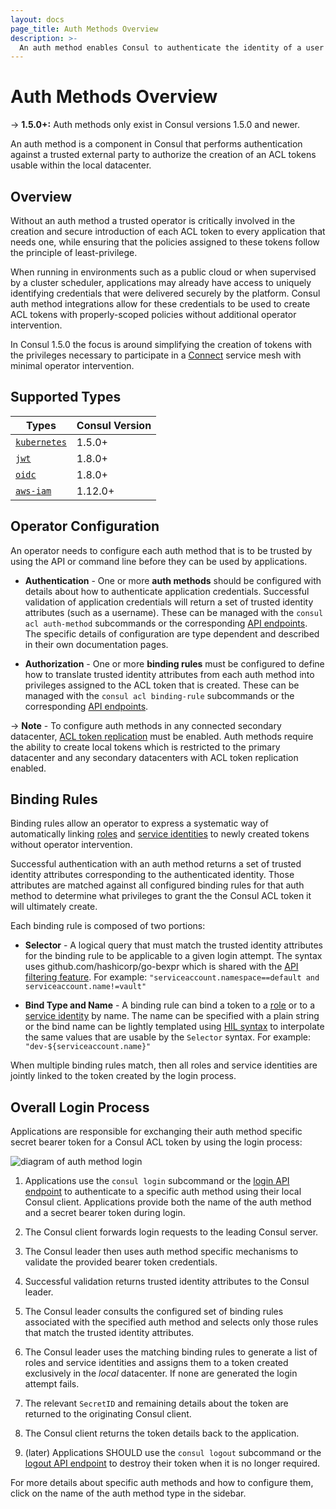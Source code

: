 ```yaml
---
layout: docs
page_title: Auth Methods Overview
description: >-
  An auth method enables Consul to authenticate the identity of a user or application and then automatically provision an ACL token with privileges based on identity attributes. Learn how the overall login process works and how auth methods and binding rules can help you secure your service mesh with minimal operator intervention.
---
```


# Auth Methods Overview

-> **1.5.0+:** Auth methods only exist in Consul versions 1.5.0 and newer.

An auth method is a component in Consul that performs authentication against a
trusted external party to authorize the creation of an ACL tokens usable within
the local datacenter.

## Overview

Without an auth method a trusted operator is critically involved in the
creation and secure introduction of each ACL token to every application that
needs one, while ensuring that the policies assigned to these tokens follow the
principle of least-privilege.

When running in environments such as a public cloud or when supervised by a
cluster scheduler, applications may already have access to uniquely identifying
credentials that were delivered securely by the platform. Consul auth method
integrations allow for these credentials to be used to create ACL tokens with
properly-scoped policies without additional operator intervention.

In Consul 1.5.0 the focus is around simplifying the creation of tokens with the
privileges necessary to participate in a [Connect](/docs/connect)
service mesh with minimal operator intervention.

## Supported Types

| Types                                             | Consul Version                    |
| ------------------------------------------------- | --------------------------------- |
| [`kubernetes`](/docs/security/acl/auth-methods/kubernetes) | 1.5.0+                            |
| [`jwt`](/docs/security/acl/auth-methods/jwt)               | 1.8.0+                            |
| [`oidc`](/docs/security/acl/auth-methods/oidc)             | 1.8.0+ <EnterpriseAlert inline /> |
| [`aws-iam`](/docs/security/acl/auth-methods/aws-iam)       | 1.12.0+                           |

## Operator Configuration

An operator needs to configure each auth method that is to be trusted by
using the API or command line before they can be used by applications.

- **Authentication** - One or more **auth methods** should be configured with
  details about how to authenticate application credentials. Successful
  validation of application credentials will return a set of trusted identity
  attributes (such as a username). These can be managed with the `consul acl auth-method` subcommands or the corresponding [API
  endpoints](/api-docs/acl/auth-methods). The specific details of
  configuration are type dependent and described in their own documentation
  pages.

- **Authorization** - One or more **binding rules** must be configured to define
  how to translate trusted identity attributes from each auth method into
  privileges assigned to the ACL token that is created. These can be managed
  with the `consul acl binding-rule` subcommands or the corresponding [API
  endpoints](/api-docs/acl/binding-rules).

-> **Note** - To configure auth methods in any connected secondary datacenter,
[ACL token replication](/docs/agent/config/config-files#acl_enable_token_replication)
must be enabled. Auth methods require the ability to create local tokens which
is restricted to the primary datacenter and any secondary datacenters with ACL
token replication enabled.

## Binding Rules

Binding rules allow an operator to express a systematic way of automatically
linking [roles](/docs/security/acl/acl-roles) and [service
identities](/docs/security/acl/acl-roles#service-identities) to newly created
tokens without operator intervention.

Successful authentication with an auth method returns a set of trusted
identity attributes corresponding to the authenticated identity. Those
attributes are matched against all configured binding rules for that auth
method to determine what privileges to grant the the Consul ACL token it will
ultimately create.

Each binding rule is composed of two portions:

- **Selector** - A logical query that must match the trusted identity
  attributes for the binding rule to be applicable to a given login attempt.
  The syntax uses github.com/hashicorp/go-bexpr which is shared with the [API
  filtering feature](/api-docs/features/filtering). For example:
  `"serviceaccount.namespace==default and serviceaccount.name!=vault"`

- **Bind Type and Name** - A binding rule can bind a token to a
  [role](/docs/security/acl/acl-roles) or to a [service
  identity](/docs/security/acl/acl-roles#service-identities) by name. The name
  can be specified with a plain string or the bind name can be lightly
  templated using [HIL syntax](https://github.com/hashicorp/hil) to interpolate
  the same values that are usable by the `Selector` syntax. For example:
  `"dev-${serviceaccount.name}"`

When multiple binding rules match, then all roles and service identities are
jointly linked to the token created by the login process.

## Overall Login Process

Applications are responsible for exchanging their auth method specific secret
bearer token for a Consul ACL token by using the login process:

![diagram of auth method login](/img/auth-methods.svg)

1. Applications use the `consul login` subcommand or the [login API
   endpoint](/api-docs/acl#login-to-auth-method) to authenticate to a
   specific auth method using their local Consul client. Applications provide
   both the name of the auth method and a secret bearer token during login.

2. The Consul client forwards login requests to the leading Consul server.

3. The Consul leader then uses auth method specific mechanisms to validate the
   provided bearer token credentials.

4. Successful validation returns trusted identity attributes to the Consul
   leader.

5. The Consul leader consults the configured set of binding rules associated
   with the specified auth method and selects only those rules that match the
   trusted identity attributes.

6. The Consul leader uses the matching binding rules to generate a list of
   roles and service identities and assigns them to a token created exclusively
   in the _local_ datacenter. If none are generated the login attempt fails.

7. The relevant `SecretID` and remaining details about the token are returned to
   the originating Consul client.

8. The Consul client returns the token details back to the application.

9. (later) Applications SHOULD use the `consul logout` subcommand or the
   [logout API endpoint](/api-docs/acl#logout-from-auth-method) to destroy
   their token when it is no longer required.

For more details about specific auth methods and how to configure them, click
on the name of the auth method type in the sidebar.
